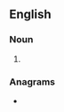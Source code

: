 {{also|liplock|lip-lock}}
==English==

===Noun===
{{en-noun}}

# {{alternative spelling of|en|liplock}}

===Anagrams===
* {{anagrams|en|a=cikllop|Pollick|pillock}}